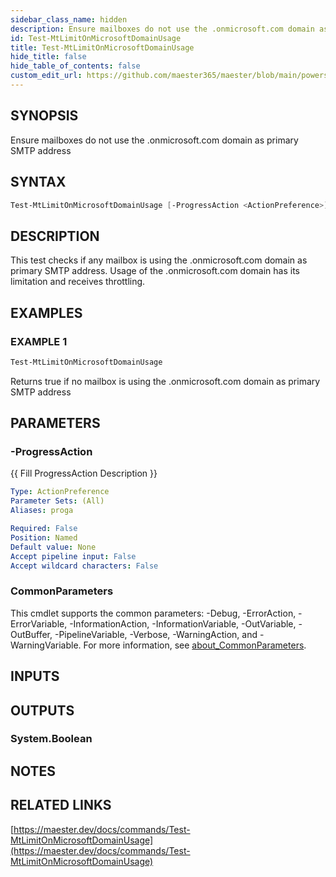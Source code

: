 ```yaml
---
sidebar_class_name: hidden
description: Ensure mailboxes do not use the .onmicrosoft.com domain as primary SMTP address
id: Test-MtLimitOnMicrosoftDomainUsage
title: Test-MtLimitOnMicrosoftDomainUsage
hide_title: false
hide_table_of_contents: false
custom_edit_url: https://github.com/maester365/maester/blob/main/powershell/public/Test-MtLimitOnMicrosoftDomainUsage.ps1
---
```


## SYNOPSIS

Ensure mailboxes do not use the .onmicrosoft.com domain as primary SMTP address

## SYNTAX

```powershell
Test-MtLimitOnMicrosoftDomainUsage [-ProgressAction <ActionPreference>] [<CommonParameters>]
```

## DESCRIPTION

This test checks if any mailbox is using the .onmicrosoft.com domain as primary SMTP address.
Usage of the .onmicrosoft.com domain has its limitation and receives throttling.

## EXAMPLES

### EXAMPLE 1

```powershell
Test-MtLimitOnMicrosoftDomainUsage
```

Returns true if no mailbox is using the .onmicrosoft.com domain as primary SMTP address

## PARAMETERS

### -ProgressAction

\{\{ Fill ProgressAction Description \}\}

```yaml
Type: ActionPreference
Parameter Sets: (All)
Aliases: proga

Required: False
Position: Named
Default value: None
Accept pipeline input: False
Accept wildcard characters: False
```

### CommonParameters

This cmdlet supports the common parameters: -Debug, -ErrorAction, -ErrorVariable, -InformationAction, -InformationVariable, -OutVariable, -OutBuffer, -PipelineVariable, -Verbose, -WarningAction, and -WarningVariable. For more information, see [about_CommonParameters](http://go.microsoft.com/fwlink/?LinkID=113216).

## INPUTS

## OUTPUTS

### System.Boolean

## NOTES

## RELATED LINKS

[https://maester.dev/docs/commands/Test-MtLimitOnMicrosoftDomainUsage](https://maester.dev/docs/commands/Test-MtLimitOnMicrosoftDomainUsage)
